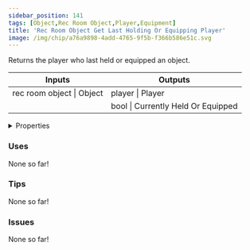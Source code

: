 ```yaml
---
sidebar_position: 141
tags: [Object,Rec Room Object,Player,Equipment]
title: 'Rec Room Object Get Last Holding Or Equipping Player'
image: /img/chip/a76a9898-4add-4765-9f5b-f366b586e51c.svg
---
```


Returns the player who last held or equipped an object.



<IChip uuid="a76a9898-4add-4765-9f5b-f366b586e51c"/>

<table><thead><tr><th>Inputs</th><th>Outputs</th></tr></thead><tbody><tr><td>rec room object | Object</td><td>player | Player</td></tr><tr><td /><td>bool | Currently Held Or Equipped</td></tr></tbody></table>

<details>
  <summary>Properties</summary>
  <div>
    <div>
    <table>
      <tbody>
        <tr>
          <td>Is beta required?</td>
          <td>No</td>
        </tr>
        <tr>
          <td>Is chip a trolling risk?</td>
          <td>No</td>
        </tr>
        <tr>
          <td>Is chip a role assignment risk?</td>
          <td>No</td>
        </tr>
        <tr>
          <td>Chip UUID</td>
          <td>a76a9898-4add-4765-9f5b-f366b586e51c</td>
        </tr>
        <tr>
          <td>Room availability</td>
          <td>Available everywhere</td>
        </tr>
      </tbody>
    </table>
    </div>
  </div>
</details>

### Uses

None so far!

### Tips

None so far!

### Issues

None so far!